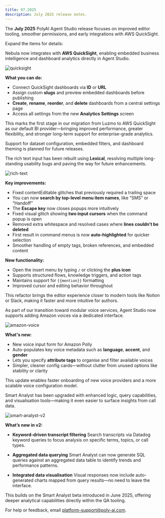 ```yaml
---
title: 07.2025
description: July 2025 release notes.
---
```


The **July 2025** PolyAI Agent Studio release focuses on improved editor tooling, smoother permissions, and early integrations with AWS QuickSight.

Expand the items for details:

<AccordionGroup>

<Accordion title="AWS QuickSight integration" icon="chart-line">

Nebula now integrates with **AWS QuickSight**, enabling embedded business intelligence and dashboard analytics directly in Agent Studio.

![quicksight](/images/release-notes/2507/aws-quicksight.png)

**What you can do:**

- Connect QuickSight dashboards via **ID** or **URL**
- Assign custom **slugs** and preview embedded dashboards before publishing
- **Create**, **rename**, **reorder**, and **delete** dashboards from a central settings page
- Access all settings from the new **Analytics Settings** screen

This marks the first stage in our migration from Luzmo to AWS QuickSight as our default BI provider—bringing improved performance, greater flexibility, and stronger long-term support for enterprise-grade analytics.

<Tip>Support for dataset configuration, embedded filters, and dashboard theming is planned for future releases.</Tip>

</Accordion>

<Accordion title="Rich text refactor" icon="pen-to-square">

The rich text input has been rebuilt using **Lexical**, resolving multiple long-standing usability bugs and paving the way for future enhancements.

![rich-text](/images/release-notes/2507/rich-text-editor.png)

**Key improvements:**

- Fixed contentEditable glitches that previously required a trailing space
- You can now **search by top-level menu item names**, like “SMS” or “Handoff”
- The **Escape key** now closes popups more intuitively
- Fixed visual glitch showing **two input cursors** when the command popup is open
- Removed extra whitespace and resolved cases where **lines couldn’t be deleted**
- First result in command menus is now **auto-highlighted** for quicker selection
- Smoother handling of empty tags, broken references, and embedded content

**New functionality:**

- Open the insert menu by typing `/` or clicking the **plus icon**
- Supports structured flows, knowledge triggers, and action tags
- Maintains support for `{{mention}}` formatting
- Improved cursor and editing behavior throughout

<Tip>This refactor brings the editor experience closer to modern tools like Notion or Slack, making it faster and more intuitive for authors.</Tip>

</Accordion>

<Accordion title="New Amazon voice option" icon="waveform">

As part of our transition toward modular voice services, Agent Studio now supports adding Amazon voices via a dedicated interface.

![amazon-voice](/images/release-notes/2507/amazon-voice.png)

**What's new:**

- New voice input form for Amazon Polly
- Auto-populates key voice metadata such as **language**, **accent**, and **gender**
- Lets you specify **attribute tags** to organise and filter available voices
- Simpler, cleaner config cards—without clutter from unused options like stability or clarity

<Tip>This update enables faster onboarding of new voice providers and a more scalable voice configuration model.</Tip>

</Accordion>

<Accordion title="Smart Analyst v2" icon="magnifying-glass-chart">

Smart Analyst has been upgraded with enhanced logic, query capabilities, and visualisation tools—making it even easier to surface insights from call data.

![smart-analyst-v2](/images/release-notes/2507/smart-analyst-v2.png)

**What’s new in v2:**

- **Keyword-driven transcript filtering**
  Search transcripts via Datadog keyword queries to focus analysis on specific terms, topics, or call types.

- **Aggregated data querying**
  Smart Analyst can now generate SQL queries against an aggregated data table to identify trends and performance patterns.

- **Integrated data visualisation**
  Visual responses now include auto-generated charts mapped from query results—no need to leave the interface.

<Tip>This builds on the Smart Analyst beta introduced in June 2025, offering deeper analytical capabilities directly within the QA tooling.</Tip>

</Accordion>

</AccordionGroup>

For help or feedback, email [platform-support@poly-ai.com](mailto:platform-support@poly-ai.com).